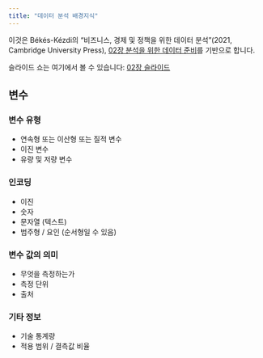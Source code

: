 ```yaml
---
title: "데이터 분석 배경지식"
---
```


이것은 Békés-Kézdi의 "비즈니스, 경제 및 정책을 위한 데이터 분석"(2021, Cambridge University Press), [02장 분석을 위한 데이터 준비](https://gabors-data-analysis.com/chapters/#chapter-02-preparing-data-for-analysis)를 기반으로 합니다.

슬라이드 쇼는 여기에서 볼 수 있습니다: [02장 슬라이드](https://gabors-data-analysis.com/images/slides-public/da-public-slides-ch02-v3-2023.pdf)

## 변수

### 변수 유형

* 연속형 또는 이산형 또는 질적 변수
* 이진 변수
* 유량 및 저량 변수

### 인코딩

* 이진
* 숫자
* 문자열 (텍스트)
* 범주형 / 요인 (순서형일 수 있음)

### 변수 값의 의미

* 무엇을 측정하는가
* 측정 단위
* 출처

### 기타 정보

* 기술 통계량
* 적용 범위 / 결측값 비율